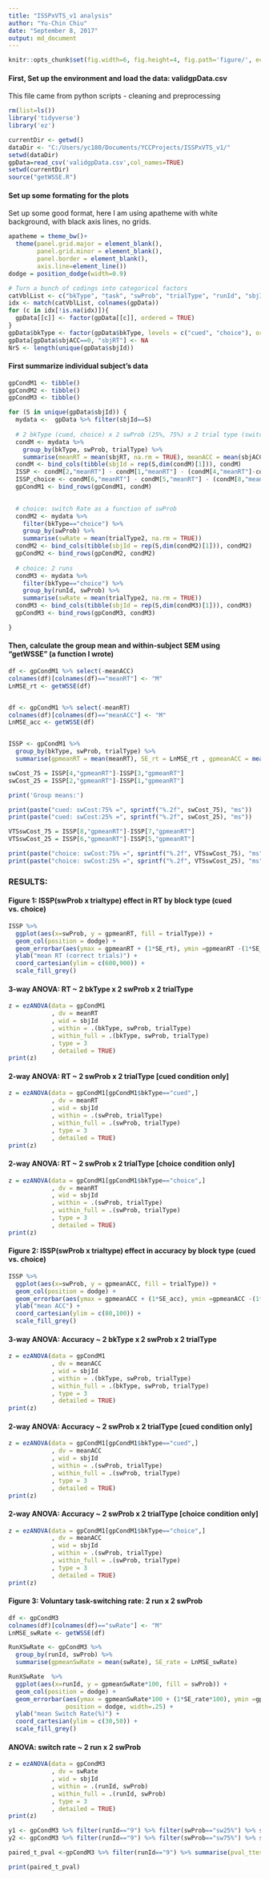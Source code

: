 ```yaml
---
title: "ISSPxVTS_v1 analysis"
author: "Yu-Chin Chiu"
date: "September 8, 2017"
output: md_document
---
```


```r
knitr::opts_chunk$set(fig.width=6, fig.height=4, fig.path='figure/', echo = FALSE, warning = FALSE, message = FALSE)

```

#### First, Set up the environment and load the data: validgpData.csv 
This file came from python scripts - cleaning and preprocessing

```r
rm(list=ls())
library('tidyverse')
library('ez')

currentDir <- getwd()
dataDir <- "C:/Users/yc180/Documents/YCCProjects/ISSPxVTS_v1/"
setwd(dataDir)
gpData=read_csv('validgpData.csv',col_names=TRUE)
setwd(currentDir)
source("getWSSE.R")

```
#### Set up some formating for the plots
Set up some good format, here I am using apatheme with white background, with black axis lines, no grids.
```r
apatheme = theme_bw()+
  theme(panel.grid.major = element_blank(),
        panel.grid.minor = element_blank(),
        panel.border = element_blank(),
        axis.line=element_line())
dodge = position_dodge(width=0.9)
```

```r
# Turn a bunch of codings into categorical factors
catVblList <- c("bkType", "task", "swProb", "trialType", "runId", "sbjId")
idx <- match(catVblList, colnames(gpData))
for (c in idx[!is.na(idx)]){
  gpData[[c]] <- factor(gpData[[c]], ordered = TRUE)
}
gpData$bkType <- factor(gpData$bkType, levels = c("cued", "choice"), ordered=TRUE)
gpData[gpData$sbjACC==0, "sbjRT"] <- NA
NrS <- length(unique(gpData$sbjId))

```
#### First summarize individual subject's data

```r
gpCondM1 <- tibble()
gpCondM2 <- tibble()
gpCondM3 <- tibble()

for (S in unique(gpData$sbjId)) {
  mydata <-  gpData %>% filter(sbjId==S) 
  
  # 2 bkType (cued, choice) x 2 swProb (25%, 75%) x 2 trial type (switch, repeat)
  condM <- mydata %>%
    group_by(bkType, swProb, trialType) %>% 
    summarise(meanRT = mean(sbjRT, na.rm = TRUE), meanACC = mean(sbjACC))
  condM <- bind_cols(tibble(sbjId = rep(S,dim(condM)[1])), condM)
  ISSP <- condM[2,"meanRT"] - condM[1,"meanRT"] - (condM[4,"meanRT"]-condM[3,"meanRT"])
  ISSP_choice <- condM[6,"meanRT"] - condM[5,"meanRT"] - (condM[8,"meanRT"]-condM[7,"meanRT"])
  gpCondM1 <- bind_rows(gpCondM1, condM)

  
  # choice: switch Rate as a function of swProb
  condM2 <- mydata %>% 
    filter(bkType=="choice") %>%
    group_by(swProb) %>%
    summarise(swRate = mean(trialType2, na.rm = TRUE))
  condM2 <- bind_cols(tibble(sbjId = rep(S,dim(condM2)[1])), condM2)
  gpCondM2 <- bind_rows(gpCondM2, condM2)
  
  # choice: 2 runs 
  condM3 <- mydata %>% 
    filter(bkType=="choice") %>%
    group_by(runId, swProb) %>%
    summarise(swRate = mean(trialType2, na.rm = TRUE))
  condM3 <- bind_cols(tibble(sbjId = rep(S,dim(condM3)[1])), condM3)
  gpCondM3 <- bind_rows(gpCondM3, condM3)

}

```
#### Then, calculate the group mean and within-subject SEM using "getWSSE" (a function I wrote)
```r

df <- gpCondM1 %>% select(-meanACC)
colnames(df)[colnames(df)=="meanRT"] <- "M"
LnMSE_rt <- getWSSE(df)


df <- gpCondM1 %>% select(-meanRT)
colnames(df)[colnames(df)=="meanACC"] <- "M"
LnMSE_acc <- getWSSE(df)


ISSP <- gpCondM1 %>%
  group_by(bkType, swProb, trialType) %>% 
  summarise(gpmeanRT = mean(meanRT), SE_rt = LnMSE_rt , gpmeanACC = mean(meanACC)*100, SE_acc = LnMSE_acc*100) 

swCost_75 = ISSP[4,"gpmeanRT"]-ISSP[3,"gpmeanRT"]
swCost_25 = ISSP[2,"gpmeanRT"]-ISSP[1,"gpmeanRT"]

print('Group means:')

print(paste("cued: swCost:75% =", sprintf("%.2f", swCost_75), "ms"))
print(paste("cued: swCost:25% =", sprintf("%.2f", swCost_25), "ms"))

VTSswCost_75 = ISSP[8,"gpmeanRT"]-ISSP[7,"gpmeanRT"]
VTSswCost_25 = ISSP[6,"gpmeanRT"]-ISSP[5,"gpmeanRT"]

print(paste("choice: swCost:75% =", sprintf("%.2f", VTSswCost_75), "ms"))
print(paste("choice: swCost:25% =", sprintf("%.2f", VTSswCost_25), "ms"))


```
### RESULTS: 
#### Figure 1: ISSP(swProb x trialtype) effect in **RT** by block type (cued vs. choice) 
```r

ISSP %>%
  ggplot(aes(x=swProb, y = gpmeanRT, fill = trialType)) + 
  geom_col(position = dodge) + 
  geom_errorbar(aes(ymax = gpmeanRT + (1*SE_rt), ymin =gpmeanRT -(1*SE_rt)), position = dodge, width=.25) + facet_grid(.~bkType) + 
  ylab("mean RT (correct trials)") + 
  coord_cartesian(ylim = c(600,900)) +
  scale_fill_grey()

```

#### 3-way ANOVA: RT ~ 2 bkType x 2 swProb x 2 trialType

```r
z = ezANOVA(data = gpCondM1
            , dv = meanRT
            , wid = sbjId
            , within = .(bkType, swProb, trialType)
            , within_full = .(bkType, swProb, trialType)
            , type = 3
            , detailed = TRUE)
print(z)

```
#### 2-way ANOVA: RT ~ 2 swProb x 2 trialType [cued condition only]
```r
z = ezANOVA(data = gpCondM1[gpCondM1$bkType=="cued",]
            , dv = meanRT
            , wid = sbjId
            , within = .(swProb, trialType)
            , within_full = .(swProb, trialType)
            , type = 3
            , detailed = TRUE)
print(z)

```
#### 2-way ANOVA: RT ~ 2 swProb x 2 trialType [choice condition only]
```r
z = ezANOVA(data = gpCondM1[gpCondM1$bkType=="choice",]
            , dv = meanRT
            , wid = sbjId
            , within = .(swProb, trialType)
            , within_full = .(swProb, trialType)
            , type = 3
            , detailed = TRUE)
print(z)

```
#### Figure 2: ISSP(swProb x trialtype) effect in **accuracy** by block type (cued vs. choice) 
```r
ISSP %>%
  ggplot(aes(x=swProb, y = gpmeanACC, fill = trialType)) + 
  geom_col(position = dodge) + 
  geom_errorbar(aes(ymax = gpmeanACC + (1*SE_acc), ymin =gpmeanACC -(1*SE_acc)), position = dodge, width=.25) + facet_grid(.~bkType) + 
  ylab("mean ACC") + 
  coord_cartesian(ylim = c(80,100)) +
  scale_fill_grey()

```

#### 3-way ANOVA: Accuracy ~ 2 bkType x 2 swProb x 2 trialType
```r
z = ezANOVA(data = gpCondM1
            , dv = meanACC
            , wid = sbjId
            , within = .(bkType, swProb, trialType)
            , within_full = .(bkType, swProb, trialType)
            , type = 3
            , detailed = TRUE)
print(z)

```
#### 2-way ANOVA: Accuracy ~ 2 swProb x 2 trialType [cued condition only]
```r
z = ezANOVA(data = gpCondM1[gpCondM1$bkType=="cued",]
            , dv = meanACC
            , wid = sbjId
            , within = .(swProb, trialType)
            , within_full = .(swProb, trialType)
            , type = 3
            , detailed = TRUE)
print(z)

```
#### 2-way ANOVA: Accuracy ~ 2 swProb x 2 trialType [choice condition only]
```r
z = ezANOVA(data = gpCondM1[gpCondM1$bkType=="choice",]
            , dv = meanACC
            , wid = sbjId
            , within = .(swProb, trialType)
            , within_full = .(swProb, trialType)
            , type = 3
            , detailed = TRUE)
print(z)

```
#### Figure 3: Voluntary task-switching rate: 2 run x 2 swProb
```r
df <- gpCondM3 
colnames(df)[colnames(df)=="swRate"] <- "M"
LnMSE_swRate <- getWSSE(df)

RunXSwRate <- gpCondM3 %>%
  group_by(runId, swProb) %>% 
  summarise(gpmeanSwRate = mean(swRate), SE_rate = LnMSE_swRate) 

RunXSwRate  %>%
  ggplot(aes(x=runId, y = gpmeanSwRate*100, fill = swProb)) + 
  geom_col(position = dodge) + 
  geom_errorbar(aes(ymax = gpmeanSwRate*100 + (1*SE_rate*100), ymin =gpmeanSwRate*100 -(1*SE_rate*100)), 
                position = dodge, width=.25) + 
  ylab("mean Switch Rate(%)") + 
  coord_cartesian(ylim = c(30,50)) +
  scale_fill_grey()


```

#### ANOVA: switch rate ~ 2 run x 2 swProb
```r
z = ezANOVA(data = gpCondM3
            , dv = swRate
            , wid = sbjId
            , within = .(runId, swProb)
            , within_full = .(runId, swProb)
            , type = 3
            , detailed = TRUE)
print(z)

y1 <- gpCondM3 %>% filter(runId=="9") %>% filter(swProb=="sw25%") %>% select(swRate)
y2 <- gpCondM3 %>% filter(runId=="9") %>% filter(swProb=="sw75%") %>% select(swRate)

paired_t_pval <-gpCondM3 %>% filter(runId=="9") %>% summarise(pval_ttest = t.test(swRate~swProb, data=., paired = TRUE)$p.value)

print(paired_t_pval)


```

